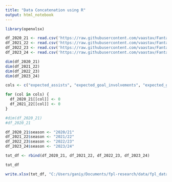 ---
title: "Data Concatenation using R"
output: html_notebook
---

```{r}
library(openxlsx)
```


```{r}
df_2020_21 <- read.csv('https://raw.githubusercontent.com/vaastav/Fantasy-Premier-League/master/data/2020-21/gws/merged_gw.csv', encoding = 'UTF-8')
df_2021_22 <- read.csv('https://raw.githubusercontent.com/vaastav/Fantasy-Premier-League/master/data/2021-22/gws/merged_gw.csv', encoding = 'UTF-8')
df_2022_23 <- read.csv('https://raw.githubusercontent.com/vaastav/Fantasy-Premier-League/master/data/2022-23/gws/merged_gw.csv', encoding = 'UTF-8')
df_2023_24 <- read.csv('https://raw.githubusercontent.com/vaastav/Fantasy-Premier-League/master/data/2023-24/gws/merged_gw.csv', encoding = 'UTF-8')

```

```{r}
dim(df_2020_21)
dim(df_2021_22)
dim(df_2022_23)
dim(df_2023_24)
```

```{r}
cols <- c("expected_assists", "expected_goal_involvements", "expected_goals", "expected_goals_conceded", "starts")

for (col in cols) {
  df_2020_21[[col]] <- 0
  df_2021_22[[col]] <- 0
}

#dim(df_2020_21)
#df_2020_21
```

```{r}
df_2020_21$season <- "2020/21"
df_2021_22$season <- "2021/22"
df_2022_23$season <- "2022/23"
df_2023_24$season <- "2023/24"
```

```{r}
tot_df <- rbind(df_2020_21, df_2021_22, df_2022_23, df_2023_24)
```

```{r}
tot_df
```

```{r}
write.xlsx(tot_df, "C:/Users/ganiy/Documents/fpl-research/data/fpl_data/full_df.xlsx")
```

